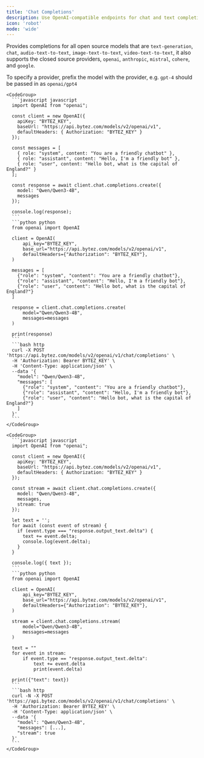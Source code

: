 ```yaml
---
title: 'Chat Completions'
description: Use OpenAI-compatible endpoints for chat and text completions via OpenAI clients, supporting streaming and custom parameters.
icon: 'robot'
mode: 'wide'
---
```


Provides completions for all open source models that are `text-generation`, `chat`, `audio-text-to-text`, `image-text-to-text`, `video-text-to-text`, it also supports the closed source providers, `openai`, `anthropic`, `mistral`, `cohere`, and `google`.

To specify a provider, prefix the model with the provider, e.g. `gpt-4` should be passed in as `openai/gpt4`

<AccordionGroup>
  <Accordion defaultOpen="true" title="Basic usage">

    <CodeGroup>
      ```javascript javascript
      import OpenAI from "openai";

      const client = new OpenAI({
        apiKey: "BYTEZ_KEY",
        baseUrl: "https://api.bytez.com/models/v2/openai/v1",
        defaultHeaders: { Authorization: "BYTEZ_KEY" }
      });

      const messages = [
        { role: "system", content: "You are a friendly chatbot" },
        { role: "assistant", content: "Hello, I'm a friendly bot" },
        { role: "user", content: "Hello bot, what is the capital of England?" }
      ];

      const response = await client.chat.completions.create({
        model: "Qwen/Qwen3-4B",
        messages
      });

      console.log(response);
      ```
      ```python python
      from openai import OpenAI

      client = OpenAI(
          api_key="BYTEZ_KEY",
          base_url="https://api.bytez.com/models/v2/openai/v1",
          defaultHeaders={"Authorization": "BYTEZ_KEY"},
      )

      messages = [
        {"role": "system", "content": "You are a friendly chatbot"},
        {"role": "assistant", "content": "Hello, I'm a friendly bot"},
        {"role": "user", "content": "Hello bot, what is the capital of England?"}
      ]

      response = client.chat.completions.create(
          model="Qwen/Qwen3-4B",
          messages=messages
      )

      print(response)
      ```
      ```bash http
      curl -X POST 'https://api.bytez.com/models/v2/openai/v1/chat/completions' \
      -H 'Authorization: Bearer BYTEZ_KEY' \
      -H 'Content-Type: application/json' \
      --data '{
        "model": "Qwen/Qwen3-4B",
        "messages": [
          {"role": "system", "content": "You are a friendly chatbot"},
          {"role": "assistant", "content": "Hello, I'm a friendly bot"},
          {"role": "user", "content": "Hello bot, what is the capital of England?"}
        ]
      }'
      ```
    </CodeGroup>

  </Accordion>

  <Accordion defaultOpen="false" title="Streaming">

    <CodeGroup>
      ```javascript javascript
      import OpenAI from "openai";

      const client = new OpenAI({
        apiKey: "BYTEZ_KEY",
        baseUrl: "https://api.bytez.com/models/v2/openai/v1",
        defaultHeaders: { Authorization: "BYTEZ_KEY" }
      });

      const stream = await client.chat.completions.create({
        model: "Qwen/Qwen3-4B",
        messages,
        stream: true
      });

      let text = '';
      for await (const event of stream) {
        if (event.type === "response.output_text.delta") {
          text += event.delta;
          console.log(event.delta);
        }
      }

      console.log({ text });
      ```
      ```python python
      from openai import OpenAI

      client = OpenAI(
          api_key="BYTEZ_KEY",
          base_url="https://api.bytez.com/models/v2/openai/v1",
          defaultHeaders={"Authorization": "BYTEZ_KEY"},
      )

      stream = client.chat.completions.stream(
          model="Qwen/Qwen3-4B",
          messages=messages
      )

      text = ""
      for event in stream:
          if event.type == "response.output_text.delta":
              text += event.delta
              print(event.delta)

      print({"text": text})
      ```
      ```bash http
      curl -N -X POST 'https://api.bytez.com/models/v2/openai/v1/chat/completions' \
      -H 'Authorization: Bearer BYTEZ_KEY' \
      -H 'Content-Type: application/json' \
      --data '{
        "model": "Qwen/Qwen3-4B",
        "messages": [...],
        "stream": true
      }'
      ```
    </CodeGroup>

  </Accordion>

</AccordionGroup>
